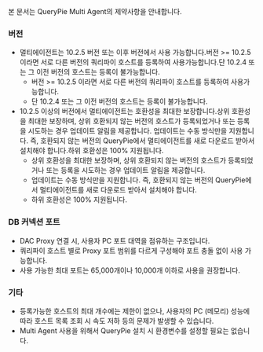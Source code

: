 본 문서는 QueryPie Multi Agent의 제약사항을 안내합니다.

### 버전
* 멀티에이전트는 10.2.5 버전 또는 이후 버전에서 사용 가능합니다.버전 >= 10.2.5 이라면 서로 다른 버전의 쿼리파이 호스트를 등록하여 사용가능합니다.단 10.2.4 또는 그 이전 버전의 호스트는 등록이 불가능합니다.
  * 버전 >= 10.2.5 이라면 서로 다른 버전의 쿼리파이 호스트를 등록하여 사용가능합니다.
  * 단 10.2.4 또는 그 이전 버전의 호스트는 등록이 불가능합니다.
* 10.2.5 이상의 버전에서 멀티에이전트는 호환성을 최대한 보장합니다.상위 호환성을 최대한 보장하며, 상위 호환되지 않는 버전의 호스트가 등록되었거나 또는 등록을 시도하는 경우 업데이트 알림을 제공합니다. 업데이트는 수동 방식만을 지원합니다. 즉, 호환되지 않는 버전의 QueryPie에서 멀티에이전트를 새로 다운로드 받아서 설치해야 합니다.하위 호환성은 100% 지원됩니다.
  * 상위 호환성을 최대한 보장하며, 상위 호환되지 않는 버전의 호스트가 등록되었거나 또는 등록을 시도하는 경우 업데이트 알림을 제공합니다.
  * 업데이트는 수동 방식만을 지원합니다. 즉, 호환되지 않는 버전의 QueryPie에서 멀티에이전트를 새로 다운로드 받아서 설치해야 합니다.
  * 하위 호환성은 100% 지원됩니다.

### DB 커넥션 포트
* DAC Proxy 연결 시, 사용자 PC 포트 대역을 점유하는 구조입니다.
* 쿼리파이 호스트 별로 Proxy 포트 범위를 다르게 구성해야 포트 충돌 없이 사용 가능합니다.
* 사용 가능한 최대 포트는 65,000개이나 10,000개 이하로 사용을 권장합니다.

### 기타
* 등록가능한 호스트의 최대 개수에는 제한이 없으나, 사용자의 PC (메모리) 성능에 따라 호스트 목록 조회 시 속도 저하 등의 문제가 발생할 수 있습니다.
* Multi Agent 사용을 위해서 QueryPie 설치 시 환경변수를 설정할 필요는 없습니다.
